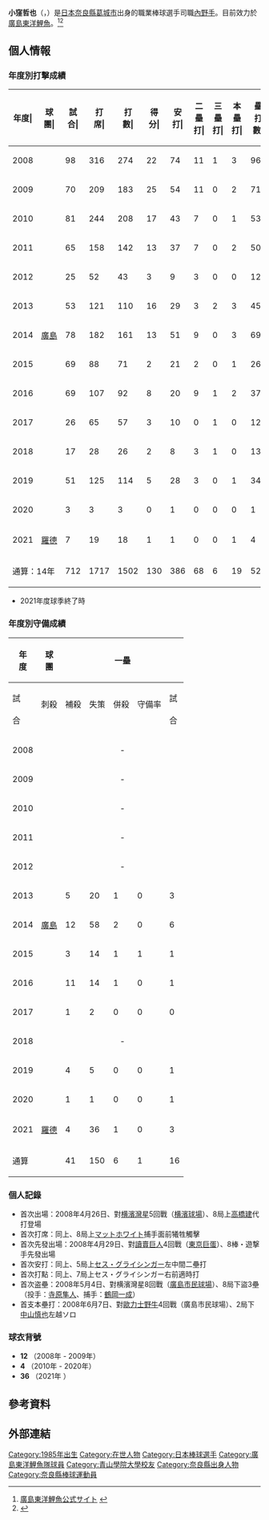 {{Infobox NPB player|
|name=小窪 哲也|
|image=HC-Tetsuya-Kokubo.jpg|
|width=300|
|position=內野守備跑壘教練|
|team=廣島東洋鯉魚|
|number=|
|bats=右|
|throws=右|
|birthdate={{birth_date_and_age|1985|4|12|mf=y}}|
|birthplace={{JPN}}[[奈良縣|奈良縣]][[葛城市|葛城市]]|
|debutdate=4月26日
|debutyear=2008年
|debutteam=廣島東洋鯉魚
|statyear=2021年球季
|stat1label=打擊率
|stat1value=0.257
|stat2label=全壘打
|stat2value=19
|stat3label=打點
|stat3value=155
|stat4label=盜壘
|stat4value=7
'''球員'''
|teams=<nowiki></nowiki>
* [[PL学园中学校及高等学校|PL學園高等學校]]
* 青山學院大學
* [[廣島東洋鯉魚|廣島東洋鯉魚]](2008年 - 2020年)
* [[千葉羅德海洋|千葉羅德海洋]](2021年)
'''教練'''
* [[廣島東洋鯉魚|廣島東洋鯉魚]]內野守備跑壘教練(2022年－)
}}

'''小窪哲也'''（{{jpn|j=小窪 哲也|hg=こくぼ てつや|rm=Kokubo Tetsuya}}，{{bd|1985年|4月12日||catIdx=Kokubo, Tetsuya}}）是[[日本|日本]][[奈良縣|奈良縣]][[葛城市|葛城市]]出身的職業棒球選手司職[[內野手|內野手]]。目前效力於[[廣島東洋鯉魚|廣島東洋鯉魚]]。<ref>[http://www.carp.co.jp/team10/member/i4.html 廣島東洋鯉魚公式サイト] {{webarchive|url=https://web.archive.org/web/20100221111603/http://www.carp.co.jp/team10/member/i4.html |date=2010-02-21 }}</ref><ref>{{Cite web |url=http://baseball.yahoo.co.jp/npb/player/800040/ |title=Yahoo!スポーツ - プロ野球 - 廣島東洋鯉魚 -小窪 哲也 |accessdate=2010-06-13 |archive-date=2009-11-26 |archive-url=https://web.archive.org/web/20091126214839/http://baseball.yahoo.co.jp/npb/player/800040/ |dead-url=no }}</ref>

== 個人情報 ==
=== 年度別打擊成績 ===
{| class="wikitable" style="text-align:right; font-size:small"
|-bgcolor="#efefef"
!年度|!!球團|!!試合|!!打<br>席|!!打<br>數|!!得分|!!安打|!!二<br>壘<br>打|!!三<br>壘<br>打|!!本<br>壘<br>打|!!壘<br>打<br>數|!!打點|!!盜壘|!!盜<br>壘<br>刺|!!觸擊|!!犧<br>牲<br>打|!!保送|!!敬遠|!!觸身|!!三振|!!雙殺|!!打<br>擊<br>率|!!上<br>壘<br>率|!!長<br>打<br>率|!!OPS
|-
|style="text-align:center"|2008
|rowspan="13" style="text-align:center"|[[廣島東洋鯉魚|廣島]]
|98||316||274||22||74||11||1||3||96||19||1||2||11||2||25||3||4||49||6||.270||.338||.350||.688
|-
|style="text-align:center;"|2009
|70||209||183||25||54||11||0||2||71||16||2||1||4||0||20||1||2||33||2||.295||.371||.388||.759
|-
|style="text-align:center;"|2010
|81||244||208||17||43||7||0||1||53||24||0||0||6||4||21||0||5||31||9||.207||.290||.255||.545
|-
|style="text-align:center;"|2011
|65||158||142||13||37||7||0||2||50||12||1||1||9||0||3||0||4||17||0||.261||.295||.352||.647
|-
|style="text-align:center;"|2012
|25||52||43||3||9||3||0||0||12||2||0||0||7||0||1||0||1||6||1||.209||.244||.279||.524
|-
|style="text-align:center;"|2013
|53||121||110||16||29||3||2||3||45||9||0||0||1||0||8||0||2||14||3||.264||.325||.409||.734
|-
|style="text-align:center;"|2014
|78||182||161||13||51||9||0||3||69||30||1||0||4||3||12||0||2||15||1||.317||.365||.429||.794
|-
|style="text-align:center;"|2015
|69||88||71||2||21||2||0||1||26||15||1||0||2||0||15||0||0||18||2||.296||.419||.366||.785
|-
|style="text-align:center;"|2016
|69||107||92||8||20||9||1||2||37||10||0||0||1||0||11||0||3||23||2||.217||.321||.402||.723
|-
|style="text-align:center;"|2017
|26||65||57||3||10||0||1||0||12||8||1||0||2||0||6||0||0||13||3||.175||.254||.211||.464
|-
|style="text-align: center;"|2018
|17||28||26||2||8||3||1||0||13||3||0||0||0||0||1||1||1||7||0||.308||.357||.500||.857
|-
|style="text-align: center;"|2019
|51||125||114||5||28||3||0||1||34||5||0||0||1||0||10||2||0||19||3||.246||.306||.298||.605
|-
|style="text-align:center;"|2020
|3||3||3||0||1||0||0||0||1||0||0||0||0||0||0||0||0||0||1||.333||.333||.333||.667
|-
|style="text-align:center;"|2021
|style="text-align:center; white-space:nowrap;"|[[千葉羅德海洋|羅德]]
|7||19||18||1||1||0||0||1||4||2||0||0||0||1||0||0||0||5||0||.056||.053||.222||.275
|-
!colspan="2"|通算：14年
|712||1717||1502||130||386||68||6||19||523||155||7||4||48||10||133||7||24||250||33||.257||.325||.348||.674
|}
* 2021年度球季終了時

=== 年度別守備成績 ===
{| class="wikitable" style="font-size:small; text-align:right; border-collapse:collapse; padding: 1px;"
!rowspan="2"|年<br />度!!rowspan="2"|球<br />團!!colspan="6"|一壘!!colspan="6"|二壘!!colspan="6"|三壘!!colspan="6"|遊撃!!colspan="6"|外野
|-style="line-height:1.25em; text-align:center;"
!試<br /><br />合!!刺殺<br /><br />!!補殺<br /><br />!!失策<br /><br />!!併殺<br /><br />!!守備率<br /><br />!!試<br /><br />合!!刺<br /><br />殺!!補<br /><br />殺!!失<br /><br />策!!併<br /><br />殺!!守<br />備<br />率!!試<br /><br />合!!刺<br /><br />殺!!補<br /><br />殺!!失<br /><br />策!!併<br /><br />殺!!守<br />備<br />率!!試<br /><br />合!!刺<br /><br />殺!!補<br /><br />殺!!失<br /><br />策!!併<br /><br />殺!!守<br />備<br />率!!試<br /><br />合!!刺<br /><br />殺!!補<br /><br />殺!!失<br /><br />策!!併<br /><br />殺!!守<br />備<br />率
|-
|style="text-align:center;"|2008
|rowspan="13" style="text-align: center; white-space:nowrap;"|[[廣島東洋鯉魚|廣島]]
|colspan="6" style="text-align:center;"|-||14||23||33||0||2||1.000||24||10||23||1||1||.971||1||1||0||0||0||1.000||colspan="6" style="text-align:center;"|-
|-
|style="text-align:center;"|2009
|colspan="6" style="text-align:center;"|-||5||5||10||1||2||.938||10||4||11||0||0||1.000||41||68||106||6||19||.967||1||0||1||0||1||1.000
|-
|style="text-align:center;"|2010
|colspan="6" style="text-align:center;"|-||5||4||4||0||1||1.000||63||35||82||10||6||.921||colspan="6" style="text-align:center;"|-||colspan="6" style="text-align:center;"|-
|-
|style="text-align:center;"|2011
|colspan="6" style="text-align:center;"|-||8||12||9||0||1||1.000||35||15||41||3||4||.949||9||9||7||1||3||.941||colspan="6" style="text-align:center;"|-
|-
|style="text-align:center;"|2012
|colspan="6" style="text-align:center;"|-||16||26||29||5||9||.917||1||1||0||0||0||1.000||1||1||1||0||1||1.000||colspan="6" style="text-align:center;"|-
|-
|style="text-align:center;"|2013
|5||20||1||0||3||1.000||12||15||15||0||4||1.000||21||7||21||1||2||.966||4||4||7||1||3||.917||colspan="6" style="text-align:center;"|-
|-
|style="text-align:center;"|2014
|12||58||2||0||6||1.000||2||1||1||0||1||1.000||41||14||47||3||5||.953||1||0||3||0||1||1.000||colspan="6" style="text-align:center;"|-
|-
|style="text-align:center;"|2015
|3||14||1||1||1||.938||1||0||0||0||0||----||7||5||7||0||0||1.000||colspan="6" style="text-align:center;"|-||colspan="6" style="text-align:center;"|-
|-
|style="text-align:center;"|2016
|11||14||1||0||1||1.000||2||3||0||0||0||1.000||18||9||23||0||3||1.000||colspan="6" style="text-align:center;"|-||colspan="6" style="text-align:center;"|-
|-
|style="text-align:center;"|2017
|1||2||0||0||0||1.000||3||3||6||0||1||1.000||19||9||26||0||4||1.000||colspan="6" style="text-align:center;"|-||colspan="6" style="text-align:center;"|-
|-
|style="text-align:center;"|2018
|colspan="6" style="text-align:center;"|-||4||1||1||0||1||1.000||7||1||6||1||1||.875||colspan="6" style="text-align:center;"|-||colspan="6" style="text-align:center;"|-
|-
|style="text-align:center;"|2019
|4||5||0||0||1||1.000||1||2||3||0||1||1.000||42||21||40||2||6||.968||colspan="6" style="text-align:center;"|-||colspan="6" style="text-align:center;"|-
|-
|style="text-align:center;"|2020
|1||1||0||0||1||1.000||colspan="6" style="text-align:center;"|-||colspan="6" style="text-align:center;"|-||colspan="6" style="text-align:center;"|-||colspan="6" style="text-align:center;"|-
|-
|style="text-align:center;"|2021
|style="text-align: center; white-space:nowrap;"|[[千葉羅德海洋|羅德]]
|4||36||1||0||3||1.000||colspan="6" style="text-align:center;"|-||1||0||0||0||0||----||colspan="6" style="text-align:center;"|-||colspan="6" style="text-align:center;"|-
|-
!colspan="2"|通算
|41||150||6||1||16||.994||73||95||111||6||23||.972||289||131||327||21||32||.956||119||161||295||14||58||.970||1||0||1||0||1||1.000
|}


=== 個人記錄 ===
* 首次出場：2008年4月26日、對[[横濱灣星|横濱灣星]]5回戰（[[横濱球場|横濱球場]]）、8局上[[高橋建|高橋建]]代打登場
* 首次打席：同上、8局上[[マット・ホワイト|マットホワイト]]捕手面前犧牲觸擊
* 首次先發出場：2008年4月29日、對[[讀賣巨人|讀賣巨人]]4回戰（[[東京巨蛋|東京巨蛋]]）、8棒・遊撃手先發出場
* 首次安打：同上、5局上[[セス・グライシンガー|セス・グライシンガー]]左中間二壘打
* 首次打點：同上、7局上セス・グライシンガー右前適時打
* 首次盗壘：2008年5月4日、對横濱灣星8回戰（[[廣島市民球場|廣島市民球場]]）、8局下盜3壘（投手：[[寺原早人|寺原隼人]]、捕手：[[鶴岡一成|鶴岡一成]]）
* 首支本壘打：2008年6月7日、對[[歐力士野牛|歐力士野牛]]4回戰（廣島市民球場）、2局下[[中山慎也|中山慎也]]左越ソロ

=== 球衣背號 ===
* '''12''' （2008年 - 2009年）
* '''4''' （2010年 - 2020年）
* '''36''' （2021年 ）

== 參考資料 ==
{{reflist}}

== 外部連結 ==

{{DEFAULTSORT:Kokubo, Tetsuya}}
[[Category:1985年出生|Category:1985年出生]]
[[Category:在世人物|Category:在世人物]]
[[Category:日本棒球選手|Category:日本棒球選手]]
[[Category:廣島東洋鯉魚隊球員|Category:廣島東洋鯉魚隊球員]]
[[Category:青山學院大學校友|Category:青山學院大學校友]]
[[Category:奈良縣出身人物|Category:奈良縣出身人物]]
[[Category:奈良縣棒球運動員|Category:奈良縣棒球運動員]]